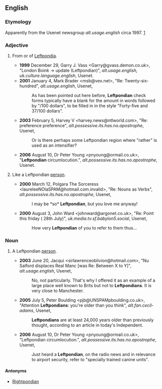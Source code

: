 ==English==

===Etymology===
Apparently from the Usenet newsgroup ''alt.usage.english'' circa 1997. [http://groups.google.com/group/alt.usage.english/browse_frm/thread/f0a61071e7d33b56]

===Adjective===
{{en-adj}}

# {{context|slang|lang=en}} From or of [[Leftpondia]].
#* '''1999''' December 29, Garry J. Vass <Garry@gvass.demon.co.uk>, "London Boink -> update (Leftpondian)", ''alt.usage.english, uk.culture.language.english'', Usenet.
#* '''2001''' January 4, Mark Brader <msb@vex.net>, "Re: Twenty-six-hundred", ''alt.usage.english'', Usenet,
#*: As has been pointed out here before, '''Leftpondian''' check forms typically have a blank for the amount in words followed by "/100 dollars", to be filled in in the style "Forty-five and 37/100 dollars".
#* '''2003''' February 5, Harvey V <harvey.news@ntlworld.com>, "Re: preference preference", ''alt.possessive.its.has.no.apostrophe'', Usenet,
#*: Or is there perhaps some Leftpondian region where "rather" is used as an intensifier?
#* '''2006''' August 10, Dr Peter Young <pnyoung@ormail.co.uk>, "'''Leftpondian''' circumlocution.", ''alt.possessive.its.has.no.apostrophe'', Usenet.
# {{context|slang|lang=en}} Like a Leftpondian [[person]].
#* '''2000''' March 12, Polgara The Sorceress <laureleeNOlaSPAM@hotmail.com.invalid>, "Re: Nouns as Verbs", ''alt.possessive.its.has.no.apostrophe'', Usenet,
#*: I may be *so* '''Leftpondian''', but you love me anyway!
#* '''2000''' August 3, John Ward <johnward@argonet.co.uk>, "Re: Point this friday ( 28th July)", ''uk.media.tv.sf.babylon5.social'', Usenet,
#*: How very '''Leftpondian''' of you to refer to them thus...

===Noun===
{{en-noun}}

# {{context|slang|lang=en}} A Leftpondian [[person]].
#* '''2003''' June 20, Jacqui <sirlawrenceoblivion@hotmail.com>, "Nu Salford displaces Real Manc [was Re: Between X to Y]", ''alt.usage.english'', Usenet,
#*: No, not particularly. That's why I offered it as an example of a large place well known to Brits but not to '''Leftpondians'''. It is very close to Manchester.
#* '''2005''' July 5, Peter Boulding <pjb@UNSPAMpboulding.co.uk>, "Attention '''Leftpondians''': you're older than you think", ''alt.fan.cecil-adams'', Usenet,
#*: '''Leftpondians''' are at least 24,000 years older than previously thought, according to an article in today's Independent.
#* '''2006''' August 10, Dr Peter Young <pnyoung@ormail.co.uk>, "Leftpondian circumlocution.", ''alt.possessive.its.has.no.apostrophe'', Usenet,
#*: Just heard a '''Leftpondian''', on the radio news and in relevance to airport security, refer to "specially trained canine units".

====Antonyms====
* [[Rightpondian]]